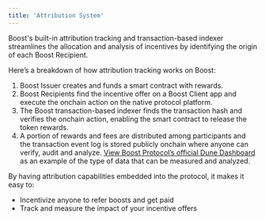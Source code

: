 ```yaml
---
title: 'Attribution System'
---
```


Boost's built-in attribution tracking and transaction-based indexer streamlines the allocation and analysis of incentives by identifying the origin of each Boost Recipient.

Here’s a breakdown of how attribution tracking works on Boost:

1. Boost Issuer creates and funds a smart contract with rewards.
2. Boost Recipients find the incentive offer on a Boost Client app and execute the onchain action on the native protocol platform.
3. The Boost transaction-based indexer finds the transaction hash and verifies the onchain action, enabling the smart contract to release the token rewards.
4. A portion of rewards and fees are distributed among participants and the transaction event log is stored publicly onchain where anyone can verify, audit and analyze.  [View Boost Protocol’s official Dune Dashboard](https://dune.com/rabbithole/quest-protocol-dashboard) as an example of the type of data that can be measured and analyzed.

[//]: # (TODO: make sure the above dune link is up to date)

By having attribution capabilities embedded into the protocol, it makes it easy to:

* Incentivize anyone to refer boosts and get paid
* Track and measure the impact of your incentive offers
